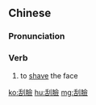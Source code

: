 {{also|刮脸}}
==Chinese==
{{zh-forms|s=刮脸}}

===Pronunciation===
{{zh-pron
|m=guāliǎn
|c=gwaat3 lim5-2
|cat=v
}}

===Verb===
{{zh-verb}}

# to [[shave]] the face

[[ko:刮臉]]
[[hu:刮臉]]
[[mg:刮臉]]